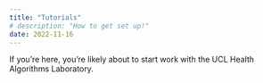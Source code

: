 ```yaml
---
title: "Tutorials"
# description: "How to get set up!"
date: 2022-11-16
---
```


If you're here, you're likely about to start work with the UCL Health Algorithms Laboratory. 

